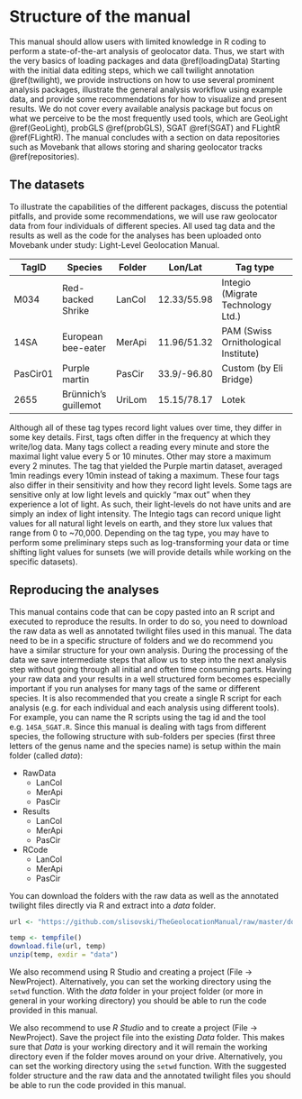 # Structure of the manual {#structure}

This manual should allow users with limited knowledge in R coding to perform a state-of-the-art analysis of geolocator data. Thus, we start with the very basics of loading packages  and data \@ref(loadingData) Starting with the initial data editing steps, which we call twilight annotation \@ref(twilight), we provide instructions on how to use several prominent analysis packages, illustrate the general analysis workflow using example data, and provide some recommendations for how to visualize and present results. We do not cover every available analysis package but focus on what we perceive to be the most frequently used tools, which are GeoLight \@ref(GeoLight), probGLS \@ref(probGLS), SGAT \@ref(SGAT) and FLightR \@ref(FLightR). The manual concludes with a section on data repositories such as Movebank that allows storing and sharing geolocator tracks  \@ref(repositories).

## The datasets {-}

To illustrate the capabilities of the different packages, discuss the potential pitfalls, and provide some recommendations, we will use raw geolocator data from four individuals of different species. All used tag data and the results as well as the code for the analyses has been uploaded onto Movebank under study: Light-Level Geolocation Manual.


TagID    |  Species             | Folder      |   Lon/Lat   | Tag type                          
-------  | -------------        | ----------- | ----------- | ---------------------- 
M034     | Red-backed Shrike    | LanCol      | 12.33/55.98 | Integio (Migrate Technology Ltd.)
14SA     | European bee-eater   | MerApi      | 11.96/51.32 | PAM (Swiss Ornithological Institute)
PasCir01 | Purple martin        | PasCir      | 33.9/-96.80 | Custom (by Eli Bridge)
2655     | Brünnich’s guillemot | UriLom      | 15.15/78.17 | Lotek


Although all of these tag types record light values over time, they differ in some key details. First, tags often differ in the frequency at which they write/log data. Many tags collect a reading every minute and store the maximal light value every 5 or 10 minutes. Other may store a maximum every 2 minutes. The tag that yielded the Purple martin dataset, averaged 1min readings every 10min instead of taking a maximum. These four tags also differ in their sensitivity and how they record light levels. Some tags are sensitive only at low light levels and quickly “max out” when they experience a lot of light. As such, their light-levels do not have units and are simply an index of light intensity. The Integio tags can record unique light values for all natural light levels on earth, and they store lux values that range from 0 to ~70,000. Depending on the tag type, you may have to perform some preliminary steps such as log-transforming your data or time shifting light values for sunsets (we will provide details while working on the specific datasets).

## Reproducing the analyses {-}

This manual contains code that can be copy pasted into an R script and executed to reproduce the results. In order to do so, you need to download the raw data as well as annotated twilight files used in this manual. The data need to be in a specific structure of folders and we do recommend you have a similar structure for your own analysis. During the processing of the data we save intermediate steps that allow us to step into the next analysis step without going through all initial and often time consuming parts. Having your raw data and your results in a well structured form becomes especially important if you run analyses for many tags of the same or different species. It is also recommended that you create a single R script for each analysis (e.g. for each individual and each analysis using different tools). For example, you can name the R scripts using the tag id and the tool e.g. `14SA_SGAT.R`. Since this manual is dealing with tags from different species, the following structure with sub-folders per species (first three letters of the genus name and the species name) is setup within the main folder (called _data_):


- RawData
    + LanCol
    + MerApi
    + PasCir
- Results
    + LanCol
    + MerApi
    + PasCir
- RCode
    + LanCol
    + MerApi
    + PasCir


You can download the folders with the raw data as well as the annotated twilight files directly via R and extract into a _data_ folder.

```r
url <- "https://github.com/slisovski/TheGeolocationManual/raw/master/download.zip"

temp <- tempfile()
download.file(url, temp)
unzip(temp, exdir = "data")
```

We also recommend using R Studio and creating a project (File -> NewProject). Alternatively, you can set the working directory using the `setwd` function. With the _data_ folder in your project folder (or more in general in your working directory) you should be able to run the code provided in this manual.

We also recommend to use _R Studio_ and to create a project (File -> NewProject). Save the project file into the existing _Data_ folder. This makes sure that _Data_ is your working directory and it will remain the working directory even if the folder moves around on your drive. Alternatively, you can set the working directory using the `setwd` function. With the suggested folder structure and the raw data and the annotated twilight files you should be able to run the code provided in this manual.